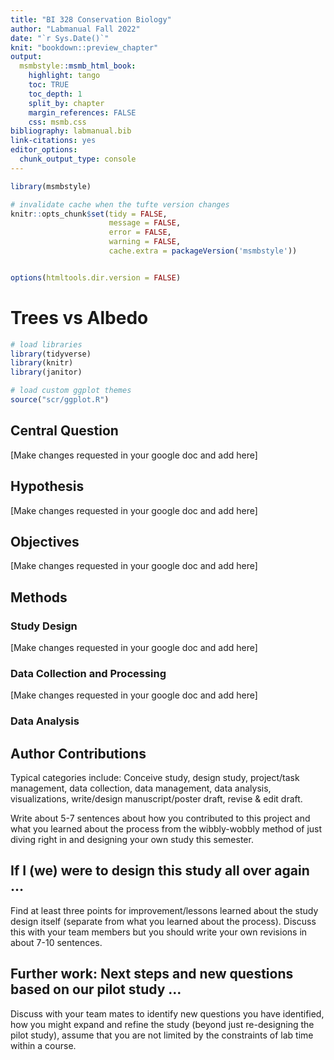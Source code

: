 ```yaml
---
title: "BI 328 Conservation Biology"
author: "Labmanual Fall 2022"
date: "`r Sys.Date()`"
knit: "bookdown::preview_chapter"
output:
  msmbstyle::msmb_html_book:
    highlight: tango
    toc: TRUE
    toc_depth: 1
    split_by: chapter
    margin_references: FALSE
    css: msmb.css
bibliography: labmanual.bib
link-citations: yes
editor_options: 
  chunk_output_type: console
---
```


```r


library(msmbstyle)

# invalidate cache when the tufte version changes
knitr::opts_chunk$set(tidy = FALSE, 
                      message = FALSE,
                      error = FALSE,
                      warning = FALSE,
                      cache.extra = packageVersion('msmbstyle'))


options(htmltools.dir.version = FALSE)

```

# Trees vs Albedo






```r

# load libraries
library(tidyverse)
library(knitr)
library(janitor)

# load custom ggplot themes
source("scr/ggplot.R")

```

## Central Question

[Make changes requested in your google doc and add here]


## Hypothesis

[Make changes requested in your google doc and add here]


## Objectives

[Make changes requested in your google doc and add here]


## Methods

### Study Design

[Make changes requested in your google doc and add here]

### Data Collection and Processing

[Make changes requested in your google doc and add here]

### Data Analysis




## Author Contributions

Typical categories include: Conceive study, design study, project/task management, data collection, data management, data analysis, visualizations, write/design manuscript/poster draft, revise & edit draft.

Write about 5-7 sentences about how you contributed to this project and what you learned about the process from the wibbly-wobbly method of just diving right in and designing your own study this semester.


## If I (we) were to design this study all over again ...

Find at least three points for improvement/lessons learned about the study design itself (separate from what you learned about the process). Discuss this with your team members but you should write your own revisions in about 7-10 sentences.


## Further work: Next steps and new questions based on our pilot study ...

Discuss with your team mates to identify new questions you have identified, how you might expand and refine the study (beyond just re-designing the pilot study), assume that you are not limited by the constraints of lab time within a course.








